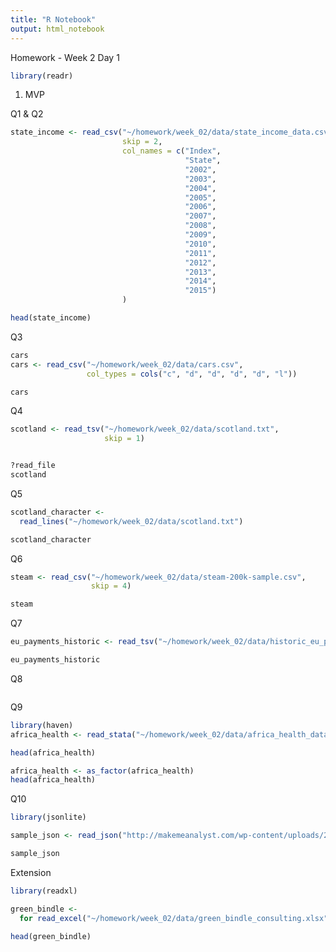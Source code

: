```yaml
---
title: "R Notebook"
output: html_notebook
---
```


Homework - Week 2 Day 1 


```r
library(readr)
```


1. MVP 

Q1 & Q2

```r


state_income <- read_csv("~/homework/week_02/data/state_income_data.csv",
                         skip = 2,
                         col_names = c("Index", 
                                       "State", 
                                       "2002", 
                                       "2003", 
                                       "2004", 
                                       "2005", 
                                       "2006", 
                                       "2007",
                                       "2008", 
                                       "2009",
                                       "2010", 
                                       "2011", 
                                       "2012", 
                                       "2013", 
                                       "2014", 
                                       "2015")
                         )

head(state_income)
```

Q3
```r

cars
cars <- read_csv("~/homework/week_02/data/cars.csv", 
                 col_types = cols("c", "d", "d", "d", "d", "l"))

cars
```
Q4
```r
scotland <- read_tsv("~/homework/week_02/data/scotland.txt", 
                     skip = 1)


?read_file
scotland 


```



Q5 
```r
scotland_character <-
  read_lines("~/homework/week_02/data/scotland.txt")

scotland_character
```

Q6
```r
steam <- read_csv("~/homework/week_02/data/steam-200k-sample.csv", 
                  skip = 4)

steam
```

Q7
```r
eu_payments_historic <- read_tsv("~/homework/week_02/data/historic_eu_payments.tsv")

eu_payments_historic
```
Q8 
```r

```



Q9 

```r
library(haven)
africa_health <- read_stata("~/homework/week_02/data/africa_health_data.dta")

head(africa_health)

africa_health <- as_factor(africa_health)
head(africa_health)

```



Q10

```r
library(jsonlite)

```


```r
sample_json <- read_json("http://makemeanalyst.com/wp-content/uploads/2017/06/sample_json.txt")

sample_json
```



Extension 

```r
library(readxl)

green_bindle <- 
  for read_excel("~/homework/week_02/data/green_bindle_consulting.xlsx", sheet = 1)

head(green_bindle)
```








